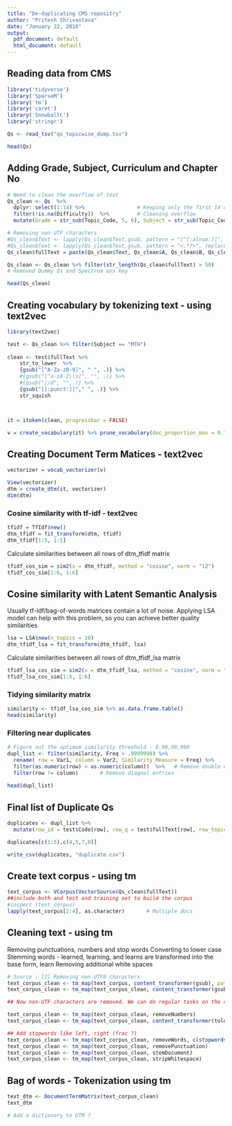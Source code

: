 ```yaml
---
title: "De-duplicating CMS repositry"
author: "Pritesh Shrivastava"
date: "January 22, 2018"
output:
  pdf_document: default
  html_document: default
---
```


## Reading data from CMS

```r
library('tidyverse')
library('SparseM')
library('tm')
library('caret')
library('SnowballC')
library('stringr')

Qs <- read_tsv("qs_topicwise_dump.tsv")

head(Qs)
```

## Adding Grade, Subject, Curriculum and Chapter No 

```r
# Need to clean the overflow of text
Qs_clean <- Qs  %>%
  dplyr::select(1:14) %>%                 # Keeping only the first 14 columns
  filter(!is.na(Difficulty))  %>%         # Cleaning overflow
  mutate(Grade = str_sub(Topic_Code, 5, 6), Subject = str_sub(Topic_Code, 1, 3), Curriculum = str_sub(Topic_Code, 8, 10), Ch_No = str_sub(Topic_Code, 12, 13))

# Removing non-UTF characters
#Qs_clean$Text <- lapply(Qs_clean$Text,gsub, pattern = "[^[:alnum:]]", replacement = " ")
#Qs_clean$Text <- lapply(Qs_clean$Text,gsub, pattern = "<.*?>", replacement= " ")
Qs_clean$fullText = paste(Qs_clean$Text, Qs_clean$A, Qs_clean$B, Qs_clean$C, Qs_clean$D)

Qs_clean <- Qs_clean %>% filter(str_length(Qs_clean$fullText) > 50)
# Removed Dummy Qs and Spectrum ans key

head(Qs_clean)

```

## Creating vocabulary by tokenizing text - using text2vec

```r
library(text2vec)

test <- Qs_clean %>% filter(Subject == "MTH") 
  
clean <- test$fullText %>%
    str_to_lower  %>% 
    {gsub("[^A-Za-z0-9]", " ", .)} %>%
    #{gsub("[^a-zA-Z\\s]", "", .)} %>% 
    #{gsub("//d", "",.)} %>%
    {gsub("[[:punct:]]"," ", .)} %>%
    str_squish



it = itoken(clean, progressbar = FALSE)

v = create_vocabulary(it) %>% prune_vocabulary(doc_proportion_max = 0.1, term_count_min = 3)

```

## Creating Document Term Matices - text2vec

```r
vectorizer = vocab_vectorizer(v)

View(vectorizer)
dtm = create_dtm(it, vectorizer)
dim(dtm)

```


### Cosine similarity with tf-idf - text2vec

```r
tfidf = TfIdf$new()
dtm_tfidf = fit_transform(dtm, tfidf)
dtm_tfidf[1:5, 1:5]
```

Calculate similarities between all rows of dtm_tfidf matrix

```r
tfidf_cos_sim = sim2(x = dtm_tfidf, method = "cosine", norm = "l2")
tfidf_cos_sim[1:6, 1:6]

```

## Cosine similarity with Latent Semantic Analysis

Usually tf-idf/bag-of-words matrices contain a lot of noise. Applying LSA model can help with this problem, so you can achieve better quality similarities

```r
lsa = LSA$new(n_topics = 10)
dtm_tfidf_lsa = fit_transform(dtm_tfidf, lsa)
```

Calculate similarities between all rows of dtm_tfidf_lsa matrix

```r
tfidf_lsa_cos_sim = sim2(x = dtm_tfidf_lsa, method = "cosine", norm = "l2")
tfidf_lsa_cos_sim[1:6, 1:6]

```

### Tidying similarity matrix

```r
similarity <- tfidf_lsa_cos_sim %>% as.data.frame.table()
head(similarity)

```

### Filtering near duplicates

```r
# Figure out the optimum similarity threshold - 0.99,99,999
dupl_list <- filter(similarity, Freq > .9999999) %>%
  rename( row = Var1, column = Var2, Similarity_Measure = Freq) %>% 
  filter(as.numeric(row) > as.numeric(column))  %>%   # Remove double entries
  filter(row != column)       # Remove diagnol entries
  
head(dupl_list)
```

## Final list of Duplicate Qs

```r
duplicates <- dupl_list %>% 
  mutate(row_id = test$Code[row], row_q = test$fullText[row], row_topic = test$Topic_Code[row], row_status = test$Status[row],col_id = test$Code[column],  col_q = test$fullText[column],col_topic = test$Topic_Code[column], col_status = test$Status[column]) 

duplicates[c(1:5),c(4,5,7,8)]

write_csv(duplicates, "duplicate.csv")

```

## Create text corpus - using tm

```r
text_corpus <- VCorpus(VectorSource(Qs_clean$fullText)) 
##include both and test and training set to build the corpus
#inspect (text_corpus)
lapply(text_corpus[2:4], as.character)       # Multiple docs
```

## Cleaning text - using tm 
Removing punctuations, numbers and stop words
Converting to lower case
Stemming words - learned, learning, and learns are transformed into the base form, learn
Removing additional white spaces

```r
# Source : [2] Removing non-UTF8 characters
text_corpus_clean <- tm_map(text_corpus, content_transformer(gsub), pattern ="[^[:alnum:]]" , replacement = " ")
text_corpus_clean <- tm_map(text_corpus_clean, content_transformer(gsub), pattern ="[\u0080-\uffff]" , replacement = " ")

## Now non-UTF characters are removed. We can do regular tasks on the clean corpus.

text_corpus_clean <- tm_map(text_corpus_clean, removeNumbers)
text_corpus_clean <- tm_map(text_corpus_clean, content_transformer(tolower))

## Add stopwords like left, right (frac ?)
text_corpus_clean <- tm_map(text_corpus_clean, removeWords, c(stopwords(), "left","right"))
text_corpus_clean <- tm_map(text_corpus_clean, removePunctuation)
text_corpus_clean <- tm_map(text_corpus_clean, stemDocument)
text_corpus_clean <- tm_map(text_corpus_clean, stripWhitespace)
```

## Bag of words - Tokenization using tm
```r
text_dtm <- DocumentTermMatrix(text_corpus_clean)
text_dtm

# Add a dictionary to DTM ?
```
